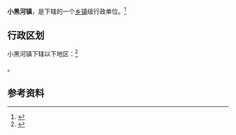{{中国乡级行政区|15/01/04/100/000}}

'''小黑河镇'''，是{{PRC admin/fullname|15/01/04/100/000|3}}下辖的一个[[乡镇|乡镇]]级行政单位。<ref>{{PRC admin/ref sgc|{{PRC admin/parent|15/01/04/100/000}}}}</ref>

== 行政区划 ==

小黑河镇下辖以下地区：<ref>{{PRC admin/ref sgc|15/01/04/100/000}}</ref>

{{PRC admin/children|15/01/04/100/000}}。

== 参考资料 ==

{{reflist}}

{{PRC admin/navcat|15/01/04/100/000}}
{{内蒙古行政区划小作品}}